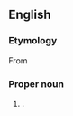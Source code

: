 ==English==
{{wikipedia}}

===Etymology===
From {{affix|en|Eye Water|t1=a local river|mouth|t2=river mouth}}

===Proper noun===
{{en-proper noun}}

# {{place|en|harbour town|council area/{{w|Scottish Borders}}|cc/Scotland}} {{q|[[OS]] grid ref NT9464}}.